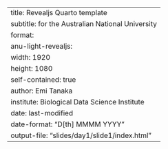 ---
title: Revealjs Quarto template 
subtitle: for the Australian National University
format:
  anu-light-revealjs:
    width: 1920
    height: 1080
    self-contained: true
author: Emi Tanaka
institute: Biological Data Science Institute
date: last-modified
date-format: "D[th] MMMM YYYY"
output-file: "slides/day1/slide1/index.html"
---